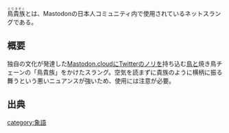 <ruby>鳥貴族<rt>とりきぞく</rt></ruby>とは、Mastodonの日本人コミュニティ内で使用されているネットスラングである。

{{Infobox word
| Name          = <ruby>鳥貴族<rt>とりきぞく</rt></ruby>
| Hinshi        = 名詞
| Hatsu         = [[Mastodon.cloud]]
}}

== 概要 ==

独自の文化が発達した[[Mastodon.cloud]]に[[Twitter]]のノリを持ち込む[[鳥]]と焼き鳥チェーンの「鳥貴族」をかけたスラング。空気を読まずに貴族のように横柄に振る舞うという悪いニュアンスが強いため、使用には注意が必要。

== 出典 ==

<references/>


{{DEFAULTSORT:とりきそく}}
[[category:象語]]